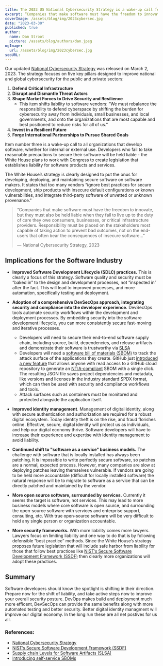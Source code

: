 ```yaml
---
title: The 2023 US National Cybersecurity Strategy is a wake-up call for software developers
excerpt: “Companies that make software must have the freedom to innovate, but they must also be held liable when they fail to live up to the duty of care they owe consumers, businesses, or critical infrastructure providers. Responsibility must be placed on the stakeholders most capable of taking action to prevent bad outcomes, not on the end-users that often bear the consequences of insecure software…”
coverImage: /assets/blog/img/2023cybersec.jpg
date: "2023-03-30"
published: true
author:
  name: Dan Stroot
  picture: /assets/blog/authors/dan.jpeg
ogImage:
  url: /assets/blog/img/2023cybersec.jpg
seoURL:
---
```


Our updated [National Cybersecurity Strategy](https://www.whitehouse.gov/wp-content/uploads/2023/03/National-Cybersecurity-Strategy-2023.pdf) was released on March 2, 2023. The strategy focuses on five key pillars designed to improve national and global cybersecurity for the public and private sectors:

1. **Defend Critical Infrastructure**
2. **Disrupt and Dismantle Threat Actors**
3. **Shape Market Forces to Drive Security and Resilience**
   - This item shifts liability to software vendors: “We must rebalance the responsibility to defend cyberspace by shifting the burden for cybersecurity away from individuals, small businesses, and local governments, and onto the organizations that are most capable and best positioned to reduce risks for all of us.”
4. **Invest in a Resilient Future**
5. **Forge International Partnerships to Pursue Shared Goals**

Item number three is a wake-up call to all organizations that develop software, whether for internal or external use. Developers who fail to take reasonable precautions to secure their software will be held liable - the White House plans to work with Congress to create legislation that establishes liability for software products and services.

The White House’s strategy is clearly designed to put the onus for developing, deploying, and maintaining secure software on software makers. It states that too many vendors “ignore best practices for secure development, ship products with insecure default configurations or known vulnerabilities, and integrate third-party software of unvetted or unknown provenance.”

> “Companies that make software must have the freedom to innovate, but they must also be held liable when they fail to live up to the duty of care they owe consumers, businesses, or critical infrastructure providers. Responsibility must be placed on the stakeholders most capable of taking action to prevent bad outcomes, not on the end-users that often bear the consequences of insecure software…”
>
> &mdash; National Cybersecurity Strategy, 2023

## Implications for the Software Industry

- **Improved Software Development Lifecycle (SDLC) practices.** This is clearly a focus of this strategy. Software quality and security must be “baked in” to the design and development processes, not “inspected in” after the fact. This will lead to improved processes, and more automation, specifically testing and deployment.

- **Adoption of a comprehensive DevSecOps approach, integrating security and compliance into the developer experience.** DevSecOps tools automate security workflows within the development and deployment processes. By embedding security into the software development lifecycle, you can more consistently secure fast-moving and iterative processes.

  - Developers will need to secure their end-to-end software supply chain, including source, build, dependencies, and release artifacts - and demonstrate their software is trustworthy via [SLSA](https://slsa.dev/)
  - Developers will need a [software bill of materials (SBOM)](https://www.cisa.gov/sbom) to track the attack surface of the applications they create. GitHub just [introduced a new feature](https://github.blog/2023-03-28-introducing-self-service-sboms/) that allows anyone with read access to a GitHub cloud repository to generate an [NTIA-compliant](https://ntia.gov/page/software-bill-materials) SBOM with a single click. The resulting JSON file saves project dependencies and metadata, like versions and licenses in the industry standard SPDX format, which can then be used with security and compliance workflows and tools.
  - Attack surfaces such as containers must be monitored and protected alongside the application itself.

- **Improved identity management.** Management of digital identity, along with secure authentication and authorization are required for a robust digital ecosystem. Today identity theft is on the rise, and fraud florishes online. Effective, secure, digital identity will protect us as individuals, and help our digital economy thrive. Software developers will have to increase their experience and expertise with identity management to avoid liability.

- **Continued shift to "software as a service" business models.** The challenge with software that is locally installed has always been patching. It is impossible to write perfectly secure software, so patches are a normal, expected process. However, many companies are slow at deploying patches leaving themselves vulnerable. If vendors are going to be held more accountable (difficult for locally installed software) the natural response will be to migrate to software as a service that can be directly patched and maintained by the vendor.

- **More open source software, surrounded by services.** Currently it seems the target is software, not services. This may lead to more business models where core software is open source, and surrounding the open-source software with services and enterprise support, consulting, etc. With true open-source software will be very difficult to hold any single person or organization accountable.

- **More security frameworks.** With more liability comes more lawyers. Lawyers focus on limiting liability and one way to do that is by following defensible “best practice” methods. Since the White House’s strategy proposes future legislation that will include safe harbor from liability for those that follow best practices like [NIST’s Secure Software Development Framework (SSDF)](https://nvlpubs.nist.gov/nistpubs/SpecialPublications/NIST.SP.800-218.pdf) then clearly more organizations will adopt these practices.

## Summary

Software developers should know the spotlight is shifting in their direction. Prepare now for the shift of liability, and take active steps now to improve your overall security posture. DevOps makes build and deployment much more efficent, DevSecOps can provide the same benefits along with more automated testing and better security. Better digital identity managment will improve our digital economy. In the long run these are all net postives for us all.

### References:

- [National Cybersecurity Strategy](https://www.whitehouse.gov/wp-content/uploads/2023/03/National-Cybersecurity-Strategy-2023.pdf)
- [NIST’s Secure Software Development Framework (SSDF)](https://nvlpubs.nist.gov/nistpubs/SpecialPublications/NIST.SP.800-218.pdf)
- [Supply chain Levels for Software Artifacts (SLSA)](https://slsa.dev/)
- [Introducing self-service SBOMs](https://github.blog/2023-03-28-introducing-self-service-sboms/)
